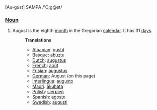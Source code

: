 [Au-gust] SAMPA /'O:g@st/

===[[Noun]]===
#August is the eighth [[month]] in the Gregorian [[calendar]]. It has 31 [[day]]s.
#:'''Translations'''
#:*[[Albanian]]: [[gusht]]
#:*[[Basque]]: [[abuztu]]
#:*[[Dutch]]: [[augustus]]
#:*[[French]]: [[août]]
#:*[[Frisian]]: [[augustus]]
#:*[[German]]: August (on this page)
#:*[[Interlingua]]: [[augusto]]
#:*[[Maori]]: [[äkuhata]]
#:*[[Polish]]: [[sierpień]]
#:*[[Spanish]]: [[agosto]]
#:*[[Swedish]]: [[augusti]]